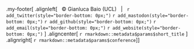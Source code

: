 .my-footer[ 
.alignleft[
&nbsp; &copy; Gianluca Baio (UCL) &nbsp; | &nbsp; 
`r add_twitter(style="border-bottom: 0px;")` 
`r add_mastodon(style="border-bottom: 0px;")` 
`r add_github(style="border-bottom: 0px;")` 
`r add_email(style="border-bottom: 0px;")` 
`r add_website(style="border-bottom: 0px;")` 
]
.aligncenter[
`r rmarkdown::metadata$params$short_title` 
]
.alignright[
`r rmarkdown::metadata$params$conference`
]
] 
